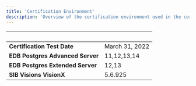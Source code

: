 ```yaml
---
title: 'Certification Environment'
description: 'Overview of the certification environment used in the certification of VisionX'
---
```


|  &nbsp;    | &nbsp; |
| ----------- | ----------- |
| **Certification Test Date**      | March 31, 2022       |
| **EDB Postgres Advanced Server**      | 11,12,13,14       |
| **EDB Postgres Extended Server**      | 12,13       |
| **SIB Visions VisionX**  |  5.6.925     |
